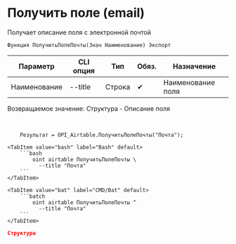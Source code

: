 ﻿---
sidebar_position: 8
description: Получить поле (email) и другие функции для работы с Airtable в Открытом пакете интеграций - бесплатной open-source библиотеке интеграций для 1С:Предприятие 8, OneScript и CLI
keywords: [1C, 1С, 1С:Предприятие, 1С:Предприятие 8.3, API, Интеграция, Сервисы, Обмен, OneScript, CLI, Airtable]
---


# Получить поле (email)
 Получает описание поля с электронной почтой



`Функция ПолучитьПолеПочты(Знач Наименование) Экспорт`

  | Параметр | CLI опция | Тип | Обяз. | Назначение |
  |-|-|-|-|-|
  | Наименование | --title | Строка | &#x2714; | Наименование поля |

  
  Возвращаемое значение:   Структура -  Описание поля

<br/>




```bsl title="Пример использования для 1С:Предприятие/OneScript"
    Результат = OPI_Airtable.ПолучитьПолеПочты("Почта");
```
    

 <Tabs>
  
    <TabItem value="bash" label="Bash" default>
        ```bash
            oint airtable ПолучитьПолеПочты \
              --title "Почта"
        ```
    </TabItem>
  
    <TabItem value="bat" label="CMD/Bat" default>
        ```batch
            oint airtable ПолучитьПолеПочты ^
              --title "Почта"
        ```
    </TabItem>
</Tabs>


```json title="Результат"
Структура
```
